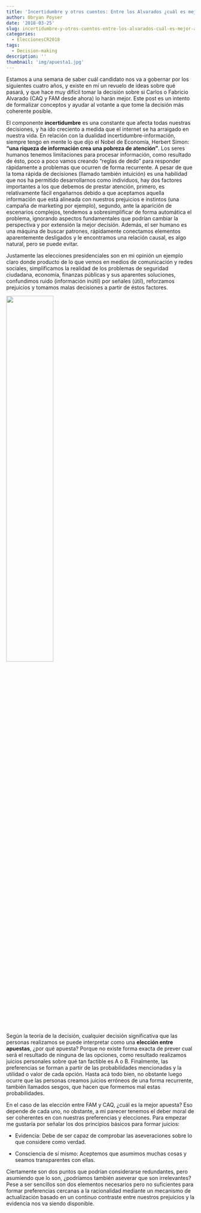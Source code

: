 ```yaml
---
title: 'Incertidumbre y otros cuentos: Entre los Alvarados ¿cuál es mejor apuesta?'
author: Obryan Poyser
date: '2018-03-25'
slug: incertidumbre-y-otros-cuentos-entre-los-alvarados-cuál-es-mejor-apuesta
categories:
  - EleccionesCR2018
tags:
  - Decision-making
description: ''
thumbnail: 'img/apuesta1.jpg'
---
```



Estamos a una semana de saber cuál candidato nos va a gobernar por los siguientes cuatro años, y existe en mí un revuelo de ideas sobre qué pasará, y que hace muy difícil tomar la decisión sobre si Carlos o Fabricio Alvarado (CAQ y FAM desde ahora) lo harán mejor. Este post es un intento de formalizar conceptos y ayudar al votante a que tome la decisión más coherente posible.

El componente **incertidumbre** es una constante que afecta todas nuestras decisiones, y ha ido creciento a medida que el internet se ha arraigado en nuestra vida. En relación con la dualidad incertidumbre-información, siempre tengo en mente lo que dijo el Nobel de Economía, Herbert Simon: **"una riqueza de información crea una pobreza de atención”**. Los seres humanos tenemos limitaciones para procesar información, como resultado de ésto, poco a poco vamos creando “reglas de dedo” para responder rápidamente a problemas que ocurren de forma recurrente. A pesar de que la toma rápida de decisiones (llamado también intuición) es una habilidad que nos ha permitido desarrollarnos como individuos, hay dos factores importantes a los que debemos de prestar atención, primero, es relativamente fácil engañarnos debido a que aceptamos aquella información que está alineada con nuestros prejuicios e instintos (una campaña de marketing por ejemplo), segundo, ante la aparición de escenarios complejos, tendemos a sobresimplificar de forma automática el problema, ignorando aspectos fundamentales que podrían cambiar la perspectiva y por extensión la mejor decisión. Además, el ser humano es una máquina de buscar patrones, rápidamente conectamos elementos aparentemente desligados y le encontramos una relación causal, es algo natural, pero se puede evitar.

Justamente las elecciones presidenciales son en mi opinión un ejemplo claro donde producto de lo que vemos en medios de comunicación y redes sociales, simplificamos la realidad de los problemas de seguridad ciudadana, economía, finanzas públicas y sus aparentes soluciones, confundimos ruido (información inútil) por señales (útil), reforzamos prejuicios y tomamos malas decisiones a partir de éstos factores.

![](/img/apuesta1.jpg){width=50% align=center}

Según la teoría de la decisión, cualquier decisión significativa que las personas realizamos se puede interpretar como una **elección entre apuestas**, ¿por qué apuesta? Porque no existe forma exacta de prever cual será el resultado de ninguna de las opciones, como resultado realizamos juicios personales sobre qué tan factible es A o B. Finalmente, las preferencias se forman a partir de las probabilidades  mencionadas y la utilidad o valor de cada opción. Hasta acá todo bien, no obstante luego ocurre que las personas creamos juicios erróneos de una forma recurrente, también llamados sesgos, que hacen que formemos mal estas probabilidades.

En el caso de las elección entre FAM y CAQ, ¿cuál es la mejor apuesta? Eso depende de cada uno, no obstante, a mi parecer tenemos el deber moral de ser coherentes en con nuestras preferencias y elecciones. Para empezar me gustaría por señalar los dos principios básicos para formar juicios:

+ Evidencia: Debe de ser capaz de comprobar las aseveraciones sobre lo que considere como verdad.

+ Consciencia de sí mismo: Aceptemos que asumimos muchas cosas y seamos transparentes con ellas.

Ciertamente son dos puntos que podrían considerarse redundantes, pero asumiendo que lo son, ¿podríamos también aseverar que son irrelevantes? Pese a ser sencillos son dos elementos necesarios pero no suficientes para formar preferencias cercanas a la racionalidad mediante un mecanismo de actualización basado en un continuo contraste entre nuestros prejuicios y la evidencia nos va siendo disponible.
